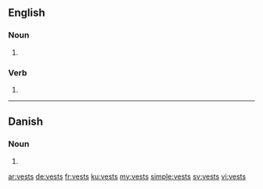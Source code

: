 ==English==

===Noun===
{{head|en|plural}}

# {{plural of|vest|lang=en|nocat=1}}

===Verb===
{{head|en}}

# {{en-third-person singular of|vest}}

----

==Danish==

===Noun===
{{head|da|noun form|g=c}}

# {{form of|genitive singular indefinite|vest|lang=da}}

[[ar:vests]]
[[de:vests]]
[[fr:vests]]
[[ku:vests]]
[[my:vests]]
[[simple:vests]]
[[sv:vests]]
[[vi:vests]]